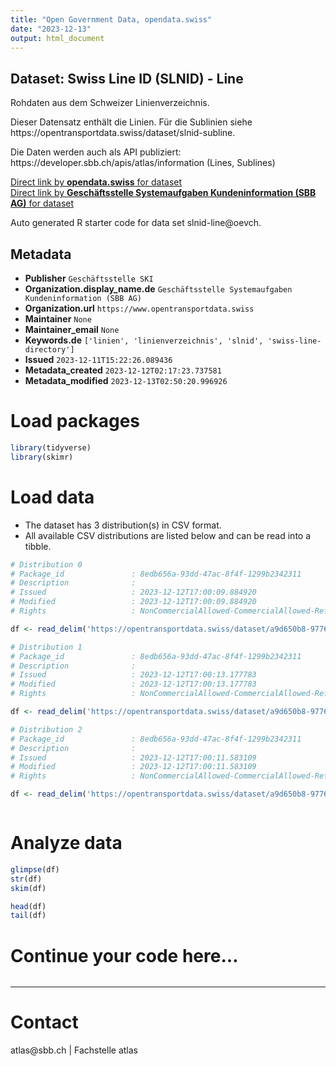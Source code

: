 ```yaml
---
title: "Open Government Data, opendata.swiss"
date: "2023-12-13"
output: html_document
---
```


## Dataset: Swiss Line ID (SLNID) - Line

Rohdaten aus dem Schweizer Linienverzeichnis. 

Dieser Datensatz enthält die Linien. Für die Sublinien siehe https://opentransportdata.swiss/dataset/slnid-subline. 

Die Daten werden auch als API publiziert: https://developer.sbb.ch/apis/atlas/information (Lines, Sublines)

[Direct link by **opendata.swiss** for dataset](https://opendata.swiss/de/dataset/swiss-line-directory-slnid-line)<br>
[Direct link by **Geschäftsstelle Systemaufgaben Kundeninformation (SBB AG)** for dataset](https://opentransportdata.swiss/dataset/slnid-line)

Auto generated R starter code for data set slnid-line@oevch.

## Metadata

- **Publisher** `Geschäftsstelle SKI`
- **Organization.display_name.de** `Geschäftsstelle Systemaufgaben Kundeninformation (SBB AG)`
- **Organization.url** `https://www.opentransportdata.swiss`
- **Maintainer** `None`
- **Maintainer_email** `None`
- **Keywords.de** `['linien', 'linienverzeichnis', 'slnid', 'swiss-line-directory']`
- **Issued** `2023-12-11T15:22:26.089436`
- **Metadata_created** `2023-12-12T02:17:23.737581`
- **Metadata_modified** `2023-12-13T02:50:20.996926`


# Load packages

```r

library(tidyverse)
library(skimr)

```

# Load data

-   The dataset has 3 distribution(s) in CSV format.
-   All available CSV distributions are listed below and can be read into a tibble.

```r

# Distribution 0
# Package_id               : 8edb656a-93dd-47ac-8f4f-1299b2342311
# Description              : 
# Issued                   : 2023-12-12T17:00:09.884920
# Modified                 : 2023-12-12T17:00:09.884920
# Rights                   : NonCommercialAllowed-CommercialAllowed-ReferenceRequired

df <- read_delim('https://opentransportdata.swiss/dataset/a9d650b8-9776-4194-8f59-4e8b1c6d71d4/resource/2ad3c4a9-e799-47f2-bf4c-edaffaaccd1b/download/actual_date_line_versions_2023-12-12.csv')

# Distribution 1
# Package_id               : 8edb656a-93dd-47ac-8f4f-1299b2342311
# Description              : 
# Issued                   : 2023-12-12T17:00:13.177783
# Modified                 : 2023-12-12T17:00:13.177783
# Rights                   : NonCommercialAllowed-CommercialAllowed-ReferenceRequired

df <- read_delim('https://opentransportdata.swiss/dataset/a9d650b8-9776-4194-8f59-4e8b1c6d71d4/resource/c16a3a30-4277-480b-8ea8-c6dbb3e086db/download/future_timetable_line_versions_2023-12-12.csv')

# Distribution 2
# Package_id               : 8edb656a-93dd-47ac-8f4f-1299b2342311
# Description              : 
# Issued                   : 2023-12-12T17:00:11.583109
# Modified                 : 2023-12-12T17:00:11.583109
# Rights                   : NonCommercialAllowed-CommercialAllowed-ReferenceRequired

df <- read_delim('https://opentransportdata.swiss/dataset/a9d650b8-9776-4194-8f59-4e8b1c6d71d4/resource/66328b7e-cd6c-4ef9-8402-5324fa7c3bd6/download/full_line_versions_2023-12-12.csv')



```

# Analyze data

```r

glimpse(df)
str(df)
skim(df)

head(df)
tail(df)

```

# Continue your code here...

```r

```

------------------------------------------------------------------------

# Contact

atlas@sbb.ch | Fachstelle atlas
